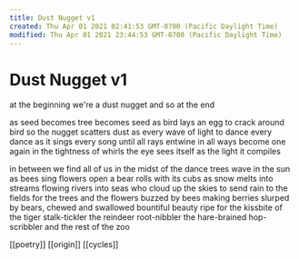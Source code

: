 ```yaml
---
title: Dust Nugget v1
created: Thu Apr 01 2021 02:41:53 GMT-0700 (Pacific Daylight Time)
modified: Thu Apr 01 2021 23:44:53 GMT-0700 (Pacific Daylight Time)
---
```


# Dust Nugget v1

at the beginning
we're a dust nugget
and so at the end

as seed becomes tree
becomes seed
as bird lays an egg
to crack around bird
so the nugget scatters dust
as every wave of light
to dance every dance
as it sings every song
until all rays entwine
in all ways become
one again
in the tightness of whirls
the eye sees itself
as the light it compiles

in between
we find all of us
in the midst of the dance
trees wave in the sun
as bees sing
flowers open
a bear rolls with its cubs
as snow melts into streams
flowing rivers into seas
who cloud up the skies
to send rain to the fields
for the trees and the flowers
buzzed by bees making berries
slurped by bears, chewed and swallowed
bountiful beauty
ripe for the kissbite
of the tiger stalk-tickler
the reindeer root-nibbler
the hare-brained hop-scribbler
and the rest of the zoo

[[poetry]] [[origin]] [[cycles]]

